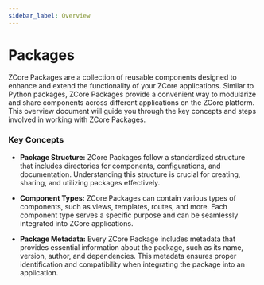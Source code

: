 ```yaml
---
sidebar_label: Overview
---
```


# Packages

ZCore Packages are a collection of reusable components designed to enhance and extend the functionality of your ZCore applications. Similar to Python packages, ZCore Packages provide a convenient way to modularize and share components across different applications on the ZCore platform. This overview document will guide you through the key concepts and steps involved in working with ZCore Packages.

### Key Concepts

- **Package Structure:**
    ZCore Packages follow a standardized structure that includes directories for components, configurations, and documentation. Understanding this structure is crucial for creating, sharing, and utilizing packages effectively.

- **Component Types:**
ZCore Packages can contain various types of components, such as views, templates, routes, and more. Each component type serves a specific purpose and can be seamlessly integrated into ZCore applications.

- **Package Metadata:**
Every ZCore Package includes metadata that provides essential information about the package, such as its name, version, author, and dependencies. This metadata ensures proper identification and compatibility when integrating the package into an application.